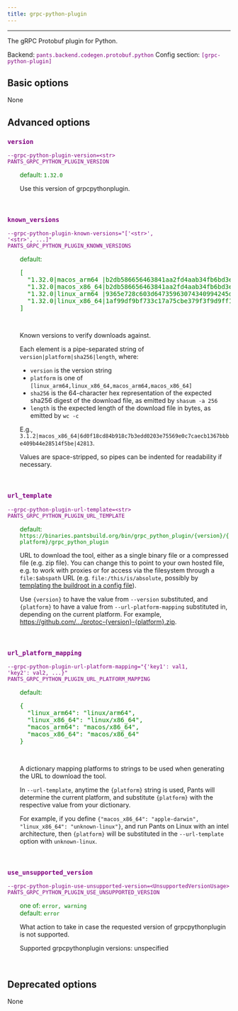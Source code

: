 ```yaml
---
title: grpc-python-plugin
---
```


---

The gRPC Protobuf plugin for Python.

Backend: <span style="color: purple"><code>pants.backend.codegen.protobuf.python</code></span>
Config section: <span style="color: purple"><code>[grpc-python-plugin]</code></span>

## Basic options

None

## Advanced options

<div style="color: purple">

### `version`

  <code>--grpc-python-plugin-version=&lt;str&gt;</code><br>
  <code>PANTS_GRPC_PYTHON_PLUGIN_VERSION</code><br>
</div>
<div style="padding-left: 2em;">
<span style="color: green">default: <code>1.32.0</code></span>

<br>

Use this version of grpcpythonplugin.

</div>
<br>

<div style="color: purple">

### `known_versions`

  <code>--grpc-python-plugin-known-versions=&quot;['&lt;str&gt;', '&lt;str&gt;', ...]&quot;</code><br>
  <code>PANTS_GRPC_PYTHON_PLUGIN_KNOWN_VERSIONS</code><br>
</div>
<div style="padding-left: 2em;">
<span style="color: green">default: <pre>[
  "1.32.0|macos&lowbar;arm64 |b2db586656463841aa2fd4aab34fb6bd3ef887b522d80e4f2f292146c357f533|6215304",
  "1.32.0|macos&lowbar;x86&lowbar;64|b2db586656463841aa2fd4aab34fb6bd3ef887b522d80e4f2f292146c357f533|6215304",
  "1.32.0|linux&lowbar;arm64 |9365e728c603d64735963074340994245d324712344f63557ef3630864dd9f52|5233664",
  "1.32.0|linux&lowbar;x86&lowbar;64|1af99df9bf733c17a75cbe379f3f9d9ff1627d8a8035ea057c3c78575afe1687|4965728"
]</pre></span>

<br>

Known versions to verify downloads against.

Each element is a pipe-separated string of `version|platform|sha256|length`, where:

- `version` is the version string
- `platform` is one of `[linux_arm64,linux_x86_64,macos_arm64,macos_x86_64]`
- `sha256` is the 64-character hex representation of the expected sha256
  digest of the download file, as emitted by `shasum -a 256`
- `length` is the expected length of the download file in bytes, as emitted by
  `wc -c`

E.g., `3.1.2|macos_x86_64|6d0f18cd84b918c7b3edd0203e75569e0c7caecb1367bbbe409b44e28514f5be|42813`.

Values are space-stripped, so pipes can be indented for readability if necessary.

</div>
<br>

<div style="color: purple">

### `url_template`

  <code>--grpc-python-plugin-url-template=&lt;str&gt;</code><br>
  <code>PANTS_GRPC_PYTHON_PLUGIN_URL_TEMPLATE</code><br>
</div>
<div style="padding-left: 2em;">
<span style="color: green">default: <code>https://binaries.pantsbuild.org/bin/grpc&lowbar;python&lowbar;plugin/{version}/{platform}/grpc&lowbar;python&lowbar;plugin</code></span>

<br>

URL to download the tool, either as a single binary file or a compressed file (e.g. zip file). You can change this to point to your own hosted file, e.g. to work with proxies or for access via the filesystem through a `file:$abspath` URL (e.g. `file:/this/is/absolute`, possibly by [templating the buildroot in a config file](<[Options](doc:options#config-file-entries)>)).

Use `{version}` to have the value from `--version` substituted, and `{platform}` to have a value from `--url-platform-mapping` substituted in, depending on the current platform. For example, https://github.com/.../protoc-{version}-{platform}.zip.

</div>
<br>

<div style="color: purple">

### `url_platform_mapping`

  <code>--grpc-python-plugin-url-platform-mapping=&quot;{'key1': val1, 'key2': val2, ...}&quot;</code><br>
  <code>PANTS_GRPC_PYTHON_PLUGIN_URL_PLATFORM_MAPPING</code><br>
</div>
<div style="padding-left: 2em;">
<span style="color: green">default: <pre>{
  "linux&lowbar;arm64": "linux/arm64",
  "linux&lowbar;x86&lowbar;64": "linux/x86&lowbar;64",
  "macos&lowbar;arm64": "macos/x86&lowbar;64",
  "macos&lowbar;x86&lowbar;64": "macos/x86&lowbar;64"
}</pre></span>

<br>

A dictionary mapping platforms to strings to be used when generating the URL to download the tool.

In `--url-template`, anytime the `{platform}` string is used, Pants will determine the current platform, and substitute `{platform}` with the respective value from your dictionary.

For example, if you define `{"macos_x86_64": "apple-darwin", "linux_x86_64": "unknown-linux"}`, and run Pants on Linux with an intel architecture, then `{platform}` will be substituted in the `--url-template` option with `unknown-linux`.

</div>
<br>

<div style="color: purple">

### `use_unsupported_version`

  <code>--grpc-python-plugin-use-unsupported-version=&lt;UnsupportedVersionUsage&gt;</code><br>
  <code>PANTS_GRPC_PYTHON_PLUGIN_USE_UNSUPPORTED_VERSION</code><br>
</div>
<div style="padding-left: 2em;">
<span style="color: green">one of: <code>error, warning</code></span><br>
<span style="color: green">default: <code>error</code></span>

<br>

What action to take in case the requested version of grpcpythonplugin is not supported.

Supported grpcpythonplugin versions: unspecified

</div>
<br>

## Deprecated options

None

